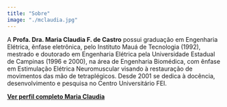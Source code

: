 ```yaml
---
title: "Sobre"
image: "./mclaudia.jpg"
---
```


A **Profa. Dra. Maria Claudia F. de Castro** possui graduação em Engenharia Elétrica,
ênfase eletrônica, pelo Instituto Mauá de Tecnologia (1992), mestrado e doutorado 
em Engenharia Elétrica pela Universidade Estadual de Campinas (1996 e 2000), na 
área de Engenharia Biomédica, com ênfase em Estimulação Elétrica Neuromuscular 
visando à restauração de movimentos das mão de tetraplégicos.
Desde 2001 se dedica à docência, desenvolvimento e pesquisa no Centro Universitário FEI.

**<a href="perfil" target="_blank" rel="nofollow noopener noreferrer" aria-label="External Link"><Underlining color={Theme.colors.tertiary} hoverColor={Theme.colors.secondary}>Ver perfil completo Maria Claudia</Underlining></a>**